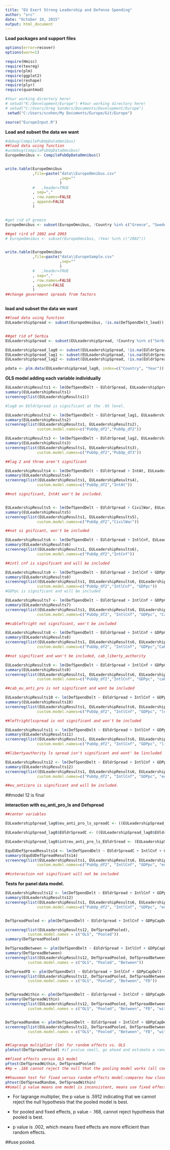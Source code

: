 ```yaml
---
title: "EU Exert Strong Leadership and Defense Spending"
author: "src"
date: "October 19, 2015"
output: html_document
---
```


**Load packages and support files**
```r
options(error=recover)
options(warn=1)

require(Hmisc)
require(texreg)
require(plm)
require(ggplot2)
require(reshape)
require(plyr)
require(quantmod)

#Your working directory here!
# setwd("K:/Development/Europe") #Your working directory here!
# setwd("C:/Users/Greg Sanders/Documents/Development/Europe")
 setwd("C:/Users/scohen/My Documents/Europe/Git/Europe")

source("EuropeInput.R")

```


**Load and subset the data we want**
```r


#debug(CompilePubOpDataOmnibus)
##load data using function
#undebug(CompilePubOpDataOmnibus)
EuropeOmnibus <- CompilePubOpDataOmnibus()


write.table(EuropeOmnibus
            ,file=paste("data\\EuropeOmnibus.csv"
                        ,sep=""
                        )
            #   ,header=TRUE
            , sep=","
            , row.names=FALSE
            , append=FALSE
            )


#get rid of greece
EuropeOmnibus <- subset(EuropeOmnibus, !Country %in% c("Greece", "Sweden","Russia","United States"))

##get rird of 2002 and 2003
# EuropeOmnibus <- subset(EuropeOmnibus, !Year %in% c("2002"))


write.table(EuropeOmnibus
            ,file=paste("data\\EuropeSample.csv"
                        ,sep=""
                        )
            #   ,header=TRUE
            , sep=","
            , row.names=FALSE
            , append=FALSE
            )
##change government spreads from factors



```


**load and subset the data we want**
```r

##load data using function
EULeadershipSpread <- subset(EuropeOmnibus, !is.na(DefSpendDelt_lead))


##get rid of Serbia
EULeadershipSpread <- subset(EULeadershipSpread, !Country %in% c("Serbia"))

EULeadershipSpread_lag0 <- subset(EULeadershipSpread, !is.na(EUldrSpread))
EULeadershipSpread_lag1 <- subset(EULeadershipSpread, !is.na(EUldrSpread_lag1))
EULeadershipSpread_lag2 <- subset(EULeadershipSpread, !is.na(EUldrSpread_lag2))

pdata <- plm.data(EULeadershipSpread_lag0, index=c("Country", "Year"))

```

**OLS model adding each variable individually**
```r
EULeadershipResults1 <- lm(DefSpendDelt ~ EUldrSpread, EULeadershipSpread_lag0) 
summary(EULeadershipResults1)
screenreg(list(EULeadershipResults1))

#lag0 on EUldrSpread is significant at the .05 level.

EULeadershipResults2 <- lm(DefSpendDelt ~ EUldrSpread_lag1, EULeadershipSpread_lag1) 
summary(EULeadershipResults2)
screenreg(list(EULeadershipResults1, EULeadershipResults2),
              custom.model.names=c("PubOp_df2","PubOp_df2"))

EULeadershipResults3 <- lm(DefSpendDelt ~ EUldrSpread_lag2, EULeadershipSpread_lag2) 
summary(EULeadershipResults3)
screenreg(list(EULeadershipResults1, EULeadershipResults3),
              custom.model.names=c("PubOp_df2","PubOp_df3"))

##lag 2 and three aren't significant

EULeadershipResults4 <- lm(DefSpendDelt ~ EUldrSpread + IntAt, EULeadershipSpread_lag0) 
summary(EULeadershipResults4)
screenreg(list(EULeadershipResults1, EULeadershipResults4),
              custom.model.names=c("PubOp_df2","IntAt"))

##not significant, IntAt won't be included.


EULeadershipResults5 <- lm(DefSpendDelt ~ EUldrSpread + CivilWar, EULeadershipSpread_lag0) 
summary(EULeadershipResults5)
screenreg(list(EULeadershipResults1, EULeadershipResults5),
              custom.model.names=c("PubOp_df2","CivilWar"))

##not si gnificant, won't be included

EULeadershipResults6 <- lm(DefSpendDelt ~ EUldrSpread + IntlCnf, EULeadershipSpread_lag0) 
summary(EULeadershipResults6)
screenreg(list(EULeadershipResults1, EULeadershipResults6),
              custom.model.names=c("PubOp_df2","IntCnf"))

##intl cnf is significant and will be included


```

```r

EULeadershipResults0 <- lm(DefSpendDelt ~ EUldrSpread + IntlCnf + GDPpCapDelt, EULeadershipSpread_lag0) 
summary(EULeadershipResults0)
screenreg(list(EULeadershipResults1, EULeadershipResults6, EULeadershipResults0),
              custom.model.names=c("PubOp_df2","IntlCnf", "GDPpc"))
#GDPpc is significant and will be included 

``` 

```r
EULeadershipResults7 <- lm(DefSpendDelt ~ EUldrSpread + IntlCnf + GDPpCapDelt + Cab_left_right, EULeadershipSpread_lag0) 
summary(EULeadershipResults7)
screenreg(list(EULeadershipResults1, EULeadershipResults6, EULeadershipResults0, EULeadershipResults7),
              custom.model.names=c("PubOp_df2", "IntlCnf", "GDPpc", "CabLeftRight"))

##cableftright not significant, won't be included

EULeadershipResults8 <- lm(DefSpendDelt ~ EUldrSpread + IntlCnf + GDPpCapDelt + Cab_liberty_authority, EULeadershipSpread_lag0) 
summary(EULeadershipResults8)
screenreg(list(EULeadershipResults1, EULeadershipResults6, EULeadershipResults0, EULeadershipResults8),
              custom.model.names=c("PubOp_df2", "IntlCnf", "GDPpc","CabLiberty_authority"))

##not significant and won't be included, cab_liberty_authority

EULeadershipResults9 <- lm(DefSpendDelt ~ EUldrSpread + IntlCnf + GDPpCapDelt + Cab_eu_anti_pro, EULeadershipSpread_lag0) 
summary(EULeadershipResults9)
screenreg(list(EULeadershipResults1, EULeadershipResults6, EULeadershipResults0, EULeadershipResults9),
              custom.model.names=c("PubOp_df2","IntlCnf", "GDPpc", "cab_eu_anti_pro"))

##cab_eu_anti_pro is not significant and wont be included

EULeadershipResults10 <- lm(DefSpendDelt ~ EUldrSpread + IntlCnf + GDPpCapDelt + left_right_ls_spread, EULeadershipSpread_lag0) 
summary(EULeadershipResults10)
screenreg(list(EULeadershipResults1, EULeadershipResults6, EULeadershipResults0, EULeadershipResults10),
              custom.model.names=c("PubOp_df2", "IntlCnf", "GDPpc", "leftrightlsspread"))

##leftrightlsspread is not significant and won't be included

EULeadershipResults11 <- lm(DefSpendDelt ~ EUldrSpread + IntlCnf + GDPpCapDelt + liberty_authority_ls_spread, EULeadershipSpread_lag0) 
summary(EULeadershipResults11)
screenreg(list(EULeadershipResults1, EULeadershipResults6, EULeadershipResults0, EULeadershipResults10),
              custom.model.names=c("PubOp_df2", "IntlCnf", "GDPpc", "libertyauthoritylsspread"))

##libertyauthority ls spread isn't significant and wont' be lincluded 

EULeadershipResults12 <- lm(DefSpendDelt ~ EUldrSpread + IntlCnf + GDPpCapDelt + eu_anti_pro_ls_spread, EULeadershipSpread_lag0) 
summary(EULeadershipResults12)
screenreg(list(EULeadershipResults1, EULeadershipResults6, EULeadershipResults0, EULeadershipResults12),
              custom.model.names=c("PubOp_df2", "IntlCnf", "GDPpc", "eu_anti_prolsspread"))

##eu_anti/pro is significant and will be included.


```

##model 12 is final

**interaction with eu_anti_pro_ls and Defspread**
``` r

##center variables

EULeadershipSpread_lag0$eu_anti_pro_ls_spreadC <- ((EULeadershipSpread_lag0$eu_anti_pro_ls_spread) - mean(EULeadershipSpread$eu_anti_pro_ls_spread))

EULeadershipSpread_lag0$EUldrSpreadC <- ((EULeadershipSpread_lag0$EUldrSpread) - mean(EULeadershipSpread_lag0$EUldrSpread))

EULeadershipSpread_lag0$intreu_anti_pro_ls_EUldrSread <- (EULeadershipSpread_lag0$EUldrSpreadC * EULeadershipSpread_lag0$eu_anti_pro_ls_spreadC)

EquEUDefSpreadResults14 <- lm(DefSpendDelt ~ EUldrSpreadC + IntlCnf + GDPpCapDelt + eu_anti_pro_ls_spreadC + intreu_anti_pro_ls_EUldrSread, EULeadershipSpread_lag0) 
summary(EquEUDefSpreadResults14)
screenreg(list(EULeadershipResults1, EULeadershipResults6, EULeadershipResults0, EULeadershipResults12,EquEUDefSpreadResults14),
              custom.model.names=c("PubOp_df2", "IntlCnf", "GDPpc", "eu_anti_prolsspread","interaction"))

##interaction not significant will not be included


```


**Tests for panel data model.**

``` r

EULeadershipResults12 <- lm(DefSpendDelt ~ EUldrSpread + IntlCnf + GDPpCapDelt + eu_anti_pro_ls_spread, EULeadershipSpread_lag0) 
summary(EULeadershipResults12)
screenreg(list(EULeadershipResults1, EULeadershipResults6, EULeadershipResults0, EULeadershipResults12),
              custom.model.names=c("PubOp_df2", "IntlCnf", "GDPpc", "eu_anti_prolsspread"))


DefSpreadPooled <- plm(DefSpendDelt ~ EUldrSpread + IntlCnf + GDPpCapDelt + eu_anti_pro_ls_spread, data = pdata, model = "pooling")

screenreg(list(EULeadershipResults12, DefSpreadPooled),
          custom.model.names = c("OLS", "Pooled"))
summary(DefSpreadPooled)

DefSpreadBetween <- plm(DefSpendDelt ~ EUldrSpread + IntlCnf + GDPpCapDelt + eu_anti_pro_ls_spread, data = pdata, model = "between")
summary(DefSpreadBetween)
screenreg(list(EULeadershipResults12, DefSpreadPooled, DefSpreadBetween),
          custom.model.names = c("OLS", "Pooled", "Between"))

DefSpreadFD <- plm(DefSpendDelt ~ EUldrSpread + IntlCnf + GDPpCapDelt + eu_anti_pro_ls_spread, data = pdata, model = "fd") ##when variables don't vary from one year to the next, the variable is dropped because the first difference takes difference of the model averaged over time from the original model and for these variables the value would be 0.
screenreg(list(EULeadershipResults12, DefSpreadPooled, DefSpreadBetween, DefSpreadFD),
          custom.model.names = c("OLS", "Pooled", "Between", "FD"))


DefSpreadWithin <- plm(DefSpendDelt ~ EUldrSpread + IntlCnf + GDPpCapDelt + eu_anti_pro_ls_spread, data =  pdata, model = "within")
summary(DefSpreadWithin)
screenreg(list(EULeadershipResults12, DefSpreadPooled, DefSpreadBetween, DefSpreadFD, DefSpreadWithin),
          custom.model.names = c("OLS", "Pooled", "Between", "FD", "within"))


DefSpreadRandom <- plm(DefSpendDelt ~ EUldrSpread + IntlCnf + GDPpCapDelt + eu_anti_pro_ls_spread, data = pdata, model = "random")
screenreg(list(EULeadershipResults12, DefSpreadPooled, DefSpreadBetween, DefSpreadFD, DefSpreadWithin, DefSpreadRandom),
          custom.model.names = c("OLS", "Pooled", "Between", "FD", "within", "Random"))


##lagrange multiplier (lm) for random effects vs. OLS
plmtest(DefSpreadPooled) #if pvalue small, go ahead and estimate a random effects model. "alternative hypothesis, significant effects"

##fixed effects versus OLS model
pFtest(DefSpreadWithin, DefSpreadPooled)
##p = .168 cannot reject the null that the pooling model works (all coefficients for each country should be the same ever year) if p value low, supports the within model(accept alternative hypothesis: significant effects)

##hausman test for fixed versus random effects model:compares how close the coefficients of the model are:
phtest(DefSpreadRandom, DefSpreadWithin)
##small p value means one model is inconsistent, means use fixed effects model b/c that gives you consistent estimates.
```

- For lagrange multiplier, the p value is .5912 indicating that we cannot reject the null hypothesis that the pooled model is best.

- for pooled and fixed effects, p value - .168, cannot reject hypothesis that pooled is best.

- p value is .002, which means fixed effects are more efficient than random effects. 

##use pooled.

